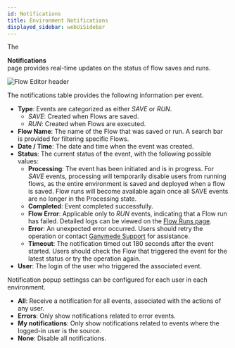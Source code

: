 ```yaml
---
id: Notifications
title: Environment Notifications
displayed_sidebar: webUiSidebar
---
```



The <div className="button darkblue_button"><BellOutlined /> **Notifications**</div> page provides real-time updates on the status of flow saves and runs. 

<img alt="Flow Editor header" src="https://ganymede-bio.mo.cloudinary.net/apiServer/EnvironmentNotifications_20250128.png" />
<br />

The notifications table provides the following information per event.

- **Type**: Events are categorized as either _SAVE_ or _RUN_.
    - _SAVE_: Created when Flows are saved.
    - _RUN_: Created when Flows are executed.
- **Flow Name**: The name of the Flow that was saved or run. A search bar is provided for filtering specific Flows.
- **Date / Time**: The date and time when the event was created.
- **Status**: The current status of the event, with the following possible values:
    - **Processing**: The event has been initiated and is in progress. For _SAVE_ events, processing will temporarily disable users from running flows, as the entire environment is saved and deployed when a flow is saved. Flow runs will become available again once all SAVE events are no longer in the Processing state.
    - **Completed**: Event completed successfully. 
    - **Flow Error**: Applicable only to _RUN_ events, indicating that a Flow run has failed. Detailed logs can be viewed on the [Flow Runs page](FlowRuns.mdx).
    - **Error**: An unexpected error occurred. Users should retry the operation or contact [Ganymede Support](../Support.mdx) for assistance.
    - **Timeout**: The notification timed out 180 seconds after the event started. Users should check the Flow that triggered the event for the latest status or try the operation again.
- **User**: The login of the user who triggered the associated event.

Notification popup settingss can be configured for each user in each environment.

- **All**: Receive a notification for all events, associated with the actions of any user.
- **Errors**: Only show notifications related to error events.
- **My notifications**: Only show notifications related to events where the logged-in user is the source.
- **None**: Disable all notifications.

